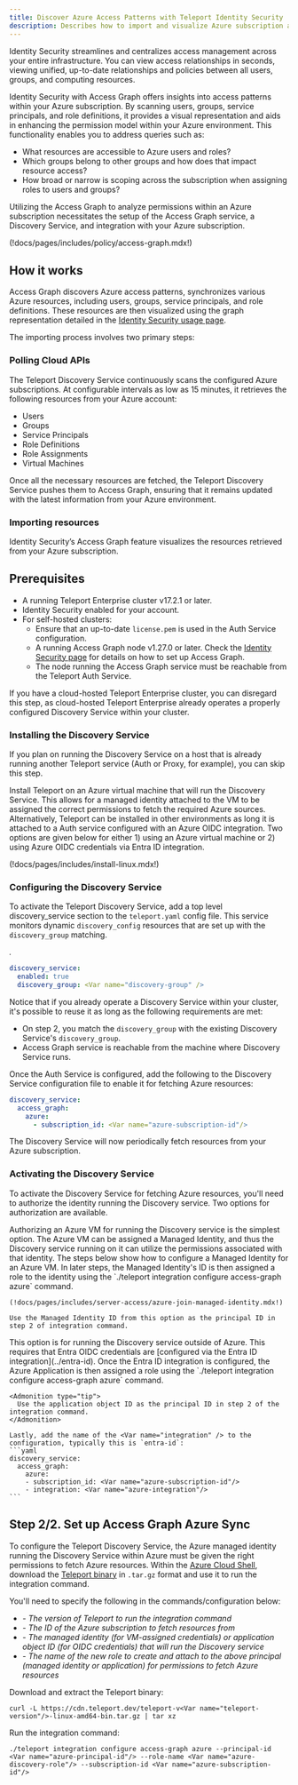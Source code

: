 ```yaml
---
title: Discover Azure Access Patterns with Teleport Identity Security
description: Describes how to import and visualize Azure subscription access patterns using Identity Security and Access Graph.
---
```


Identity Security streamlines and centralizes access management across your entire infrastructure. You can view access
relationships in seconds, viewing unified, up-to-date relationships and policies between all users, groups, and
computing resources.

Identity Security with Access Graph offers insights into access patterns within your Azure subscription. By scanning
users, groups, service principals, and role definitions, it provides a visual representation and aids in enhancing the permission model
within your Azure environment. This functionality enables you to address queries such as:

- What resources are accessible to Azure users and roles?
- Which groups belong to other groups and how does that impact resource access?
- How broad or narrow is scoping across the subscription when assigning roles to users and groups?

Utilizing the Access Graph to analyze permissions within an Azure subscription necessitates the setup of the Access
Graph service, a Discovery Service, and integration with your Azure subscription.

(!docs/pages/includes/policy/access-graph.mdx!)

## How it works

Access Graph discovers Azure access patterns, synchronizes various Azure resources,
including users, groups, service principals, and role definitions.
These resources are then visualized using the graph representation detailed in the
[Identity Security usage page](../policy-how-to-use.mdx).

The importing process involves two primary steps:

### Polling Cloud APIs

The Teleport Discovery Service continuously scans the configured Azure subscriptions. At configurable intervals as
low as 15 minutes, it retrieves the following resources from your Azure account:

- Users
- Groups
- Service Principals
- Role Definitions
- Role Assignments
- Virtual Machines

Once all the necessary resources are fetched, the Teleport Discovery Service pushes them to Access Graph, ensuring
that it remains updated with the latest information from your Azure environment.

### Importing resources

Identity Security’s Access Graph feature visualizes the resources retrieved from your Azure subscription.

## Prerequisites

- A running Teleport Enterprise cluster v17.2.1 or later.
- Identity Security enabled for your account.
- For self-hosted clusters:
  - Ensure that an up-to-date `license.pem` is used in the Auth Service configuration.
  - A running Access Graph node v1.27.0 or later. Check the [Identity Security page](../teleport-policy.mdx) for details on
how to set up Access Graph.
  - The node running the Access Graph service must be reachable from the Teleport Auth Service.


<Admonition type="warning">
  If you have a cloud-hosted Teleport Enterprise cluster, you can disregard
  this step, as cloud-hosted Teleport Enterprise already operates a properly configured
  Discovery Service within your cluster.
</Admonition>

### Installing the Discovery Service

<Admonition type="tip">
  If you plan on running the Discovery Service on a host that is already running
  another Teleport service (Auth or Proxy, for example), you can skip this step.
</Admonition>

Install Teleport on an Azure virtual machine that will run the Discovery Service. This allows for a managed identity
attached to the VM to be assigned the correct permissions to fetch the required Azure sources. Alternatively, Teleport
can be installed in other environments as long it is attached to a Auth service configured with an Azure OIDC
integration. Two options are given below for either 1) using an Azure virtual machine or 2) using Azure OIDC credentials
via Entra ID integration.

(!docs/pages/includes/install-linux.mdx!)

### Configuring the Discovery Service

To activate the Teleport Discovery Service, add a top level discovery_service section to the `teleport.yaml`
config file. This service monitors dynamic `discovery_config` resources that are set up
with the `discovery_group` matching.

<Var name="discovery-group" />.
```yaml
discovery_service:
  enabled: true
  discovery_group: <Var name="discovery-group" />
```

Notice that if you already operate a Discovery Service within your cluster,
it's possible to reuse it as long as the following requirements are met:

- On step 2, you match the `discovery_group` with the existing Discovery Service's
`discovery_group`.
- Access Graph service is reachable from the machine where Discovery Service runs.

Once the Auth Service is configured, add the following to the Discovery Service configuration file to enable it
for fetching Azure resources:

```yaml
discovery_service:
  access_graph:
    azure:
      - subscription_id: <Var name="azure-subscription-id"/>
```

The Discovery Service will now periodically fetch resources from your Azure subscription.

### Activating the Discovery Service

To activate the Discovery Service for fetching Azure resources, you'll need to authorize the identity running the
Discovery service. Two options for authorization are available.

<Tabs>
  <TabItem label="Option 1 - Authorize VM With Managed Identity" >
    Authorizing an Azure VM for running the Discovery service is the simplest option. The Azure VM can be assigned a
    Managed Identity, and thus the Discovery service running on it can utilize the permissions associated with
    that identity. The steps below show how to configure a Managed Identity for an Azure VM. In later steps, the
    Managed Identity's ID is then assigned a role to the identity using the
    `./teleport integration configure access-graph azure` command.

    (!docs/pages/includes/server-access/azure-join-managed-identity.mdx!)

    Use the Managed Identity ID from this option as the principal ID in step 2 of integration command.
  </TabItem>
  <TabItem label="Option 2 - Authorize OIDC Via EntraID Integration" >
    This option is for running the Discovery service outside of Azure. This requires that Entra OIDC credentials
    are [configured via the Entra ID integration](../entra-id). Once the Entra ID integration is configured, the
    Azure Application is then assigned a role using the
    `./teleport integration configure access-graph azure` command.

    <Admonition type="tip">
      Use the application object ID as the principal ID in step 2 of the integration command.
    </Admonition>

    Lastly, add the name of the <Var name="integration" /> to the configuration, typically this is `entra-id`:
    ```yaml
    discovery_service:
      access_graph:
        azure:
        - subscription_id: <Var name="azure-subscription-id"/>
        - integration: <Var name="azure-integration"/>
    ```

  </TabItem>
</Tabs>

## Step 2/2. Set up Access Graph Azure Sync

To configure the Teleport Discovery Service, the Azure managed identity running the Discovery Service within
Azure must be given the right permissions to fetch Azure resources. Within the
[Azure Cloud Shell](https://portal.azure.com/#cloudshell/), download the
[Teleport binary](https://goteleport.com/download/#install-links) in `.tar.gz` format and use it to run the integration
command.

You'll need to specify the following in the commands/configuration below:
- <Var name="teleport-version"/> - The version of Teleport to run the integration command
- <Var name="azure-subscription-id"/> - The ID of the Azure subscription to fetch resources from
- <Var name="azure-principal-id"/> - The managed identity (for VM-assigned credentials) or application object ID (for OIDC credentials) that will run the Discovery service
- <Var name="azure-discovery-role"/> - The name of the new role to create and attach to the above principal (managed identity or application) for permissions to fetch Azure resources

Download and extract the Teleport binary:
```shell
curl -L https://cdn.teleport.dev/teleport-v<Var name="teleport-version"/>-linux-amd64-bin.tar.gz | tar xz
```

Run the integration command:
```shell
./teleport integration configure access-graph azure --principal-id <Var name="azure-principal-id"/> --role-name <Var name="azure-discovery-role"/> --subscription-id <Var name="azure-subscription-id"/>
```
